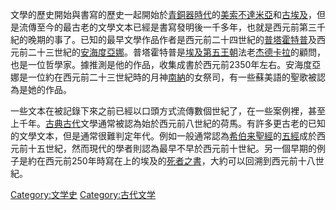 {{unreferenced|time=2009-2-13}}

文學的歷史開始與書寫的歷史一起開始於[[青銅器時代|青銅器時代]]的[[美索不達米亞|美索不達米亞]]和[[古埃及文學|古埃及]]，但是流傳至今的最古老的文學文本已經是書寫發明後一千多年，也就是西元前第三千紀的晚期的事了。已知的最早文學作品作者是西元前二十四世紀的[[普塔霍特普|普塔霍特普]]及西元前二十三世紀的[[安海度亞娜|安海度亞娜]]。普塔霍特普是[[埃及|埃及]][[第五王朝|第五王朝]]法老[[杰德卡拉|杰德卡拉]]的顧問，也是一位哲學家。{{le|普塔霍特普格言|The Maxims of Ptahhotep}}據推測是他的作品，收集成書於西元前2350年左右。安海度亞娜是一位約在西元前二十三世紀時的月神[[南納|南納]]的女祭司，有一些蘇美語的聖歌被認為是她的作品。

一些文本在被記錄下來之前已經以口頭方式流傳數個世紀了，在一些案例裡，甚至上千年。[[古典古代|古典古代]]文學通常被認為始於西元前八世紀的荷馬。有許多更古老的已知的文學文本，但是通常很難判定年代。例如一般通常認為[[希伯来聖經|希伯来聖經]]的[[摩西五经|五經]]成於西元前十五世紀，然而現代的學者則認為最早不早於西元前十世紀。另一個早期的例子是約在西元前250年時寫在{{le|阿尼紙莎草|Papyrus of Ani}}上的埃及的[[死者之書|死者之書]]，大約可以回溯到西元前十八世紀。

{{lit-stub}}

[[Category:文学史|Category:文学史]]
[[Category:古代文学|Category:古代文学]]